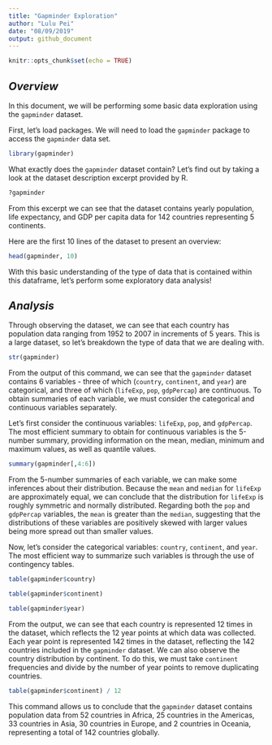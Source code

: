 ---
title: "Gapminder Exploration"
author: "Lulu Pei"
date: "08/09/2019"
output: github_document
---

```{r setup, include=FALSE}
knitr::opts_chunk$set(echo = TRUE)
```

## _Overview_

In this document, we will be performing some basic data exploration using the `gapminder` dataset. 

First, let's load packages. We will need to load the `gapminder` package to access the `gapminder` data set.

```{r} 
library(gapminder)
```

What exactly does the `gapminder` dataset contain? Let's find out by taking a look at the dataset description excerpt provided by R.

```{r eval = FALSE}
?gapminder
```

From this excerpt we can see that the dataset contains yearly population, life expectancy, and GDP per capita data for 142 countries representing 5 continents.

Here are the first 10 lines of the dataset to present an overview:

```{r}
head(gapminder, 10)
```

With this basic understanding of the type of data that is contained within this dataframe, let's perform some exploratory data analysis!


## _Analysis_

Through observing the dataset, we can see that each country has population data ranging from 1952 to 2007 in increments of 5 years. This is a large dataset, so let's breakdown the type of data that we are dealing with.

```{r}
str(gapminder)
```

From the output of this command, we can see that the `gapminder` dataset contains 6 variables - three of which (`country`, `continent`, and `year`) are categorical, and three of which (`lifeExp`, `pop`, `gdpPercap`) are continuous. To obtain summaries of each variable, we must consider the categorical and continuous variables separately. 

Let's first consider the continuous variables: `lifeExp`, `pop`, and `gdpPercap`. The most efficient summary to obtain for continuous variables is the 5-number summary, providing information on the mean, median, minimum and maximum values, as well as quantile values. 

```{r}
summary(gapminder[,4:6])
```

From the 5-number summaries of each variable, we can make some inferences about their distribution. Because the `mean` and `median` for `lifeExp` are approximately equal, we can conclude that the distribution for `lifeExp` is roughly symmetric and normally distributed. Regarding both the `pop` and `gdpPercap` variables, the `mean` is greater than the `median`, suggesting that the distributions of these variables are positively skewed with larger values being more spread out than smaller values. 

Now, let's consider the categorical variables: `country`, `continent`, and `year`. The most efficient way to summarize such variables is through the use of contingency tables. 

```{r}
table(gapminder$country)

table(gapminder$continent)

table(gapminder$year)
```

From the output, we can see that each country is represented 12 times in the dataset, which reflects the 12 year points at which data was collected. Each year point is represented 142 times in the dataset, reflecting the 142 countries included in the `gapminder` dataset. We can also observe the country distribution by continent. To do this, we must take `continent` frequencies and divide by the number of year points to remove duplicating countries. 

```{r}
table(gapminder$continent) / 12
```

This command allows us to conclude that the `gapminder` dataset contains population data from 52 countries in Africa, 25 countries in the Americas, 33 countries in Asia, 30 countries in Europe, and 2 countries in Oceania, representing a total of 142 countries globally. 
